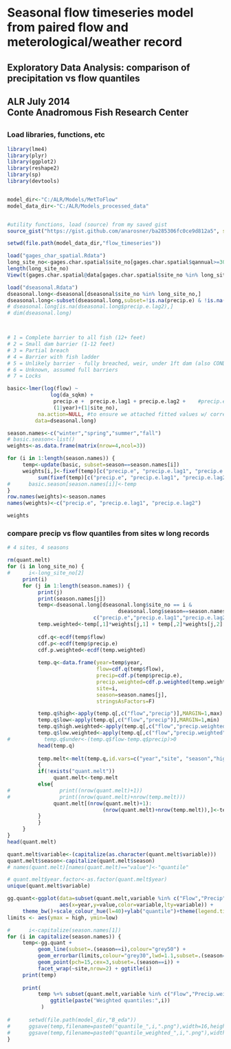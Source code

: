 # Seasonal flow timeseries model<br> from paired flow and meterological/weather record
## 
## Exploratory Data Analysis: comparison of precipitation vs flow quantiles
## ALR July 2014<br>Conte Anadromous Fish Research Center
##   

### Load libraries, functions, etc

```r
library(lme4)
library(plyr)
library(ggplot2)
library(reshape2)
library(sp)
library(devtools)


model_dir<-"C:/ALR/Models/MetToFlow"
model_data_dir<-"C:/ALR/Models_processed_data"


#utility functions, load (source) from my saved gist
source_gist("https://gist.github.com/anarosner/ba285306fc0ce9d812a5", sha1="b25a1b73e02cc2b2d2c590f6c0b2c9c9945fa980")

```


```r
setwd(file.path(model_data_dir,"flow_timeseries"))

load("gages_char_spatial.Rdata")
long_site_no<-gages.char.spatial$site_no[gages.char.spatial$qannual>=30 & gages.char.spatial$TNC_DamCount==0]
length(long_site_no)
View(t(gages.char.spatial@data[gages.char.spatial$site_no %in% long_site_no,]))

load("dseasonal.Rdata")
dseasonal.long<-dseasonal[dseasonal$site_no %in% long_site_no,]
dseasonal.long<-subset(dseasonal.long,subset=!is.na(precip.e) & !is.na(precip.e.lag1) & !is.na(precip.e.lag2) )
# dseasonal.long[is.na(dseasonal.long$precip.e.lag2),]
# dim(dseasonal.long)



# 1 = Complete barrier to all fish (12+ feet)
# 2 = Small dam barrier (1-12 feet)
# 3 = Partial breach
# 4 = Barrier with fish ladder
# 5 = Unlikely barrier - fully breached, weir, under 1ft dam (also COND=NO DAM or COND=REM or COND=DEL)
# 6 = Unknown, assumed full barriers
# 7 = Locks
```

```r
basic<-lmer(log(flow) ~ 
              log(da_sqkm) +
               precip.e +  precip.e.lag1 + precip.e.lag2 +    #precip.e.lag3 + 
               (1|year)+(1|site_no),
          na.action=NULL, #to ensure we attached fitted values w/ correct site_no
         data=dseasonal.long) 

season.names<-c("winter","spring","summer","fall")
# basic.season<-list()
weights<-as.data.frame(matrix(nrow=4,ncol=3))

for (i in 1:length(season.names)) {
     temp<-update(basic, subset=season==season.names[i])
     weights[i,]<-fixef(temp)[c("precip.e", "precip.e.lag1", "precip.e.lag2")]/
          sum(fixef(temp)[c("precip.e", "precip.e.lag1", "precip.e.lag2")])
#      basic.season[season.names[i]]<-temp
}
row.names(weights)<-season.names
names(weights)<-c("precip.e", "precip.e.lag1", "precip.e.lag2")

weights

```

### compare precip vs flow quantiles from sites w long records
```r

# 4 sites, 4 seasons

rm(quant.melt)
for (i in long_site_no) {
#      i<-long_site_no[2]
     print(i)
     for (j in 1:length(season.names)) {
          print(j)
          print(season.names[j])
          temp<-dseasonal.long[dseasonal.long$site_no == i &
                                    dseasonal.long$season==season.names[j],
                            c("precip.e","precip.e.lag1","precip.e.lag2","flow","year")]
          temp.weighted<-temp[,1]*weights[j,1] + temp[,2]*weights[j,2] + temp[,3]*weights[j,3]
          
          cdf.q<-ecdf(temp$flow)
          cdf.p<-ecdf(temp$precip.e)
          cdf.p.weighted<-ecdf(temp.weighted)
          
          temp.q<-data.frame(year=temp$year,
                             flow=cdf.q(temp$flow),
                             precip=cdf.p(temp$precip.e),
                             precip.weighted=cdf.p.weighted(temp.weighted),
                             site=i,
                             season=season.names[j],
                             stringsAsFactors=F)

          temp.q$high<-apply(temp.q[,c("flow","precip")],MARGIN=1,max)
          temp.q$low<-apply(temp.q[,c("flow","precip")],MARGIN=1,min)
          temp.q$high.weighted<-apply(temp.q[,c("flow","precip.weighted")],MARGIN=1,max)
          temp.q$low.weighted<-apply(temp.q[,c("flow","precip.weighted")],MARGIN=1,min)
#           temp.q$under<-(temp.q$flow-temp.q$precip)>0
          head(temp.q)
     
          temp.melt<-melt(temp.q,id.vars=c("year","site", "season","high","low","high.weighted","low.weighted"))
          {     
          if(!exists("quant.melt"))
               quant.melt<-temp.melt
          else{
#                print((nrow(quant.melt)+1))
#                print((nrow(quant.melt)+nrow(temp.melt)))
               quant.melt[(nrow(quant.melt)+1):
                               (nrow(quant.melt)+nrow(temp.melt)),]<-temp.melt
          }
          }
     }
}
head(quant.melt)

quant.melt$variable<-(capitalize(as.character(quant.melt$variable)))
quant.melt$season<-capitalize(quant.melt$season)
# names(quant.melt)[names(quant.melt)=="value"]<-"quantile"

# quant.melt$year.factor<-as.factor(quant.melt$year)
unique(quant.melt$variable)
```

    
```r



gg.quant<-ggplot(data=subset(quant.melt,variable %in% c("Flow","Precip" )),
                 aes(x=year,y=value,color=variable,lty=variable)) +
     theme_bw()+scale_colour_hue(l=40)+ylab("quantile")+theme(legend.title=element_blank())
limits <- aes(ymax = high, ymin=low)

#      i<-capitalize(season.names[1])
for (i in capitalize(season.names)) {  
     temp<-gg.quant +  
          geom_line(subset=.(season==i),colour="grey50") + 
          geom_errorbar(limits,colour="grey30",lwd=1.1,subset=.(season==i)) +
          geom_point(pch=15,cex=3,subset=.(season==i)) +
          facet_wrap(~site,nrow=2) + ggtitle(i)
     print(temp)
     
     print(
          temp %+% subset(quant.melt,variable %in% c("Flow","Precip.weighted")) +
              ggtitle(paste("Weighted quantiles:",i))
           )
     
#      setwd(file.path(model_dir,"B_eda"))
#      ggsave(temp,filename=paste0("quantile_",i,".png"),width=16,height=8)
#      ggsave(temp,filename=paste0("quantile_weighted_",i,".png"),width=16,height=8)
}
     




```




